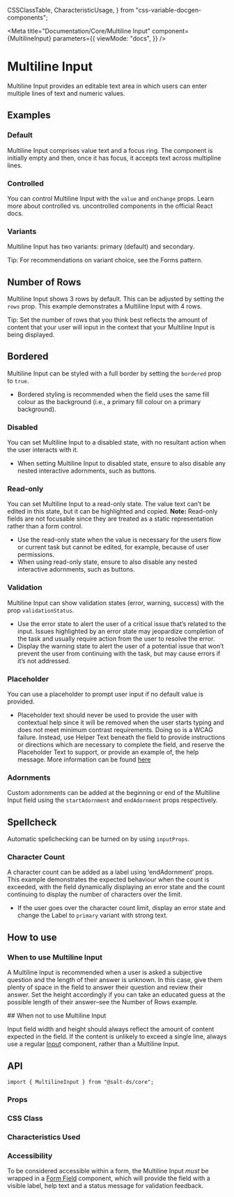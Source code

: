   CSSClassTable,
  CharacteristicUsage,
} from "css-variable-docgen-components";

<Meta
  title="Documentation/Core/Multiline Input"
  component={MultilineInput}
  parameters={{
    viewMode: "docs",
  }}
/>

# Multiline Input

Multiline Input provides an editable text area in which users can enter multiple lines of text and numeric values.

<Canvas>
  <Story id="core-multiline-input--default" />
</Canvas>

## Examples

### Default

Multiline Input comprises value text and a focus ring. The component is initially empty and then, once it has focus, it accepts text across multipline lines.

<Canvas>
  <Story id="core-multiline-input--default" />
</Canvas>

### Controlled

You can control Multiline Input with the `value` and `onChange` props. Learn more about <Link href="https://react.dev/learn/sharing-state-between-components#controlled-and-uncontrolled-components">controlled vs. uncontrolled components</Link> in the official React docs.

<Canvas>
  <Story id="core-multiline-input--controlled" />
</Canvas>

### Variants

Multiline Input has two variants: primary (default) and secondary.

Tip: For recommendations on variant choice, see the Forms pattern.

<Canvas>
  <Story id="core-multiline-input--variants" />
</Canvas>

## Number of Rows

Multiline Input shows 3 rows by default. This can be adjusted by setting the `rows` prop. This example demonstrates a Multiline Input with 4 rows.

Tip: Set the number of rows that you think best reflects the amount of content that your user will input in the context that your Multiline Input is being displayed.

<Canvas>
  <Story id="core-multiline-input--number-of-rows" />
</Canvas>

## Bordered

Multiline Input can be styled with a full border by setting the `bordered` prop to `true`.

<Canvas>
  <Story id="core-multiline-input--bordered" />
</Canvas>

- Bordered styling is recommended when the field uses the same fill colour as the background (i.e., a primary fill colour on a primary background).

### Disabled

You can set Multiline Input to a disabled state, with no resultant action when the user interacts with it.

<Canvas>
  <Story id="core-multiline-input--disabled" />
</Canvas>

- When setting Multiline Input to disabled state, ensure to also disable any nested interactive adornments, such as buttons.

### Read-only

You can set Multiline Input to a read-only state. The value text can’t be edited in this state, but it can be highlighted and copied.
**Note:** Read-only fields are not focusable since they are treated as a static representation rather than a form control.

<Canvas>
  <Story id="core-multiline-input--readonly" />
</Canvas>

- Use the read-only state when the value is necessary for the users flow or current task but cannot be edited, for example, because of user permissions.
- When using read-only state, ensure to also disable any nested interactive adornments, such as buttons.

### Validation

Multiline Input can show validation states (error, warning, success) with the prop `validationStatus`.

<Canvas>
  <Story id="core-multiline-input--validation-states" />
</Canvas>

- Use the error state to alert the user of a critical issue that’s related to the input. Issues highlighted by an error state may jeopardize completion of the task and usually require action from the user to resolve the error.
- Display the warning state to alert the user of a potential issue that won’t prevent the user from continuing with the task, but may cause errors if it’s not addressed.

### Placeholder

You can use a placeholder to prompt user input if no default value is provided.

<Canvas>
  <Story id="core-multiline-input--placeholder" />
</Canvas>

- Placeholder text should never be used to provide the user with contextual help since it will be removed when the user starts typing and does not meet minimum contrast requirements. Doing so is a WCAG failure. Instead, use Helper Text beneath the field to provide instructions or directions which are necessary to complete the field, and reserve the Placeholder Text to support, or provide an example of, the help message. More information can be found [here](https://www.w3.org/WAI/tutorials/forms/instructions/)

### Adornments

Custom adornments can be added at the beginning or end of the Multiline Input field using the `startAdornment` and `endAdornment` props respectively.

<Canvas>
  <Story id="core-multiline-input--with-adornments" />
</Canvas>

## Spellcheck

Automatic spellchecking can be turned on by using `inputProps`.

<Canvas>
  <Story id="core-multiline-input--spellcheck" />
</Canvas>

### Character Count

A character count can be added as a label using ‘endAdornment’ props. This example demonstrates the expected behaviour when the count is exceeded, with the field dynamically displaying an error state and the count continuing to display the number of characters over the limit.

<Canvas>
  <Story id="core-multiline-input--character-count" />
</Canvas>

- If the user goes over the character count limit, display an error state and change the Label to `primary` variant with strong text.

## How to use

### When to use Multiline Input

A Multiline Input is recommended when a user is asked a subjective question and the length of their answer is unknown. In this case, give them plenty of space in the field to answer their question and review their answer. Set the height accordingly if you can take an educated guess at the possible length of their answer–see the Number of Rows example.

## When not to use Multiline Input

Input field width and height should always reflect the amount of content expected in the field. If the content is unlikely to exceed a single line, always use a regular [Input](?path=/docs/documentation-core-input--page) component, rather than a Multiline Input.

## API

```
import { MultilineInput } from "@salt-ds/core";
```

### Props

<ArgsTable of={MultilineInput} />

### CSS Class

<CSSClassTable of={MultilineInput} />

### Characteristics Used

<CharacteristicUsage of={MultilineInput} />

### Accessibility

To be considered accessible within a form, the Multiline Input _must_ be wrapped in a [Form Field](?path=/docs/documentation-core-form-field--page) component, which will provide the field with a visible label, help text and a status message for validation feedback.

<HelpAndSupport />
